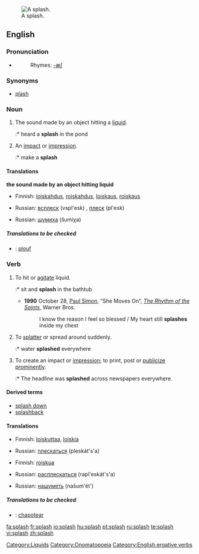 {{wikipedia}}
[[Image:2006-02-13_Drop-impact.jpg|thumb|right|A splash.]]
==English==

===Pronunciation===

*{{audio|en-us-splash.ogg|Audio (US)}}
*:Rhymes: [[Rhymes:English:-æʃ|-æʃ]]

===Synonyms===
*[[plash]]

===Noun===
{{en-noun|es}}

# {{onomatopoeia}} The sound made by an object hitting a [[liquid]].
#:* heard a '''splash''' in the pond
# An [[impact]] or [[impression]].
#:* make a '''splash'''

====Translations====
'''the sound made by an object hitting liquid'''
{{trans-top|The sound made by an object hitting a liquid}}
*Finnish: [[loiskahdus]], [[roiskahdus]], [[loiskaus]], [[roiskaus]]
{{trans-mid}}
*Russian: [[всплеск]] (vspl'esk) {{m}}, [[плеск]] (pl'esk) {{m}}
{{trans-bottom}}

{{trans-top|An impact or impression}}
{{trans-mid}}
*Russian: [[шумиха]] (šumíχa) {{f}}
{{trans-bottom}}

=====Translations to be checked=====
{{checktrans}}
{{top}}
*{{ttbc|French}}: [[plouf]]
{{mid}}
{{bottom}}

===Verb===
{{en-verb|splash|es}}

# To hit or [[agitate]] liquid.
#:* sit and '''splash''' in the bathtub
#*'''1990''' October 28, [[w:Paul Simon|Paul Simon]], “She Moves On”, ''[[w:The Rhythm of the Saints|The Rhythm of the Saints]]'', Warner Bros.
#*: I know the reason I feel so blessed / My heart still '''splashes''' inside my chest
# To [[splatter]] or spread around suddenly.
#:* water '''splashed''' everywhere
# To  create an impact or [[impression]]; to print, post or [[publicize]] [[prominent]]ly.
#:* The headline was '''splashed''' across newspapers everywhere.

====Derived terms====
* [[splash down]]
* [[splashback]]

====Translations====
{{trans-top|To hit or agitate liquid}}
*Finnish: [[loiskuttaa]], [[loiskia]]
{{trans-mid}}
*Russian: [[плескаться]] (pleskát's'a) {{impf}}
{{trans-bottom}}

{{trans-top|To splatter or spread around suddenly}}
*Finnish: [[roiskua]]
{{trans-mid}}
*Russian: [[расплескаться]] (rapl'eskát's'a) {{pf}}
{{trans-bottom}}

{{trans-top|To create an impact or impression}}
{{trans-mid}}
*Russian: [[нашуметь]] (našum'ét') {{pf}}
{{trans-bottom}}

=====Translations to be checked=====
{{checktrans}}
{{top}}
*{{ttbc|Spanish}}: [[chapotear]]
{{mid}}
{{bottom}}

[[Category:Liquids]]
[[Category:Onomatopoeia]]
[[Category:English ergative verbs]]

[[fa:splash]]
[[fr:splash]]
[[io:splash]]
[[hu:splash]]
[[pt:splash]]
[[ru:splash]]
[[te:splash]]
[[vi:splash]]
[[zh:splash]]